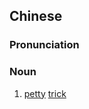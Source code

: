 {{also|小聪明}}
==Chinese==
{{zh-forms|s=小聪明|type=12}}

===Pronunciation===
{{zh-pron
|m=xiǎocōngmíng,tl=y
|c=siu2 cung1 ming4
|cat=n
}}

===Noun===
{{zh-noun}}

# {{lb|zh|usually in negative sentences}} [[petty]] [[trick]]
